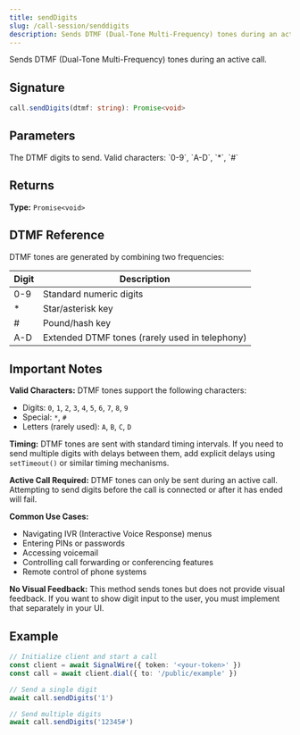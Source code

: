 ```yaml
---
title: sendDigits
slug: /call-session/senddigits
description: Sends DTMF (Dual-Tone Multi-Frequency) tones during an active call.
---
```



Sends DTMF (Dual-Tone Multi-Frequency) tones during an active call.

## Signature

```typescript
call.sendDigits(dtmf: string): Promise<void>
```

## Parameters

<APIField name="dtmf" type="string" required>
  The DTMF digits to send. Valid characters: `0-9`, `A-D`, `*`, `#`
</APIField>

## Returns

**Type:** `Promise<void>`

## DTMF Reference

DTMF tones are generated by combining two frequencies:

| Digit | Description |
|-------|-------------|
| 0-9 | Standard numeric digits |
| * | Star/asterisk key |
| # | Pound/hash key |
| A-D | Extended DTMF tones (rarely used in telephony) |

## Important Notes

**Valid Characters:** DTMF tones support the following characters:
- Digits: `0`, `1`, `2`, `3`, `4`, `5`, `6`, `7`, `8`, `9`
- Special: `*`, `#`
- Letters (rarely used): `A`, `B`, `C`, `D`

**Timing:** DTMF tones are sent with standard timing intervals. If you need to send multiple digits with delays between them, add explicit delays using `setTimeout()` or similar timing mechanisms.

**Active Call Required:** DTMF tones can only be sent during an active call. Attempting to send digits before the call is connected or after it has ended will fail.

**Common Use Cases:**
- Navigating IVR (Interactive Voice Response) menus
- Entering PINs or passwords
- Accessing voicemail
- Controlling call forwarding or conferencing features
- Remote control of phone systems

**No Visual Feedback:** This method sends tones but does not provide visual feedback. If you want to show digit input to the user, you must implement that separately in your UI.

## Example

```typescript
// Initialize client and start a call
const client = await SignalWire({ token: '<your-token>' })
const call = await client.dial({ to: '/public/example' })

// Send a single digit
await call.sendDigits('1')

// Send multiple digits
await call.sendDigits('12345#')
```
